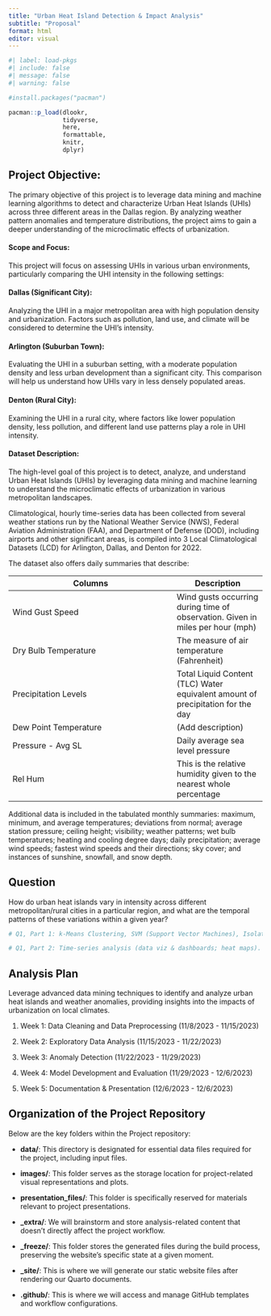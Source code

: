 ```yaml
---
title: "Urban Heat Island Detection & Impact Analysis"
subtitle: "Proposal"
format: html
editor: visual
---
```


```r
#| label: load-pkgs
#| include: false
#| message: false
#| warning: false

#install.packages("pacman")

pacman::p_load(dlookr,
               tidyverse,
               here,
               formattable,
               knitr,
               dplyr)
```

## Project Objective**:**

The primary objective of this project is to leverage data mining and machine learning algorithms to detect and characterize Urban Heat Islands (UHIs) across three different areas in the Dallas region. By analyzing weather pattern anomalies and temperature distributions, the project aims to gain a deeper understanding of the microclimatic effects of urbanization.

#### **Scope and Focus:**

This project will focus on assessing UHIs in various urban environments, particularly comparing the UHI intensity in the following settings:

#### **Dallas (Significant City):**

Analyzing the UHI in a major metropolitan area with high population density and urbanization. Factors such as pollution, land use, and climate will be considered to determine the UHI's intensity.

#### **Arlington (Suburban Town):**

Evaluating the UHI in a suburban setting, with a moderate population density and less urban development than a significant city. This comparison will help us understand how UHIs vary in less densely populated areas.

#### **Denton (Rural City):**

Examining the UHI in a rural city, where factors like lower population density, less pollution, and different land use patterns play a role in UHI intensity.

#### Dataset Description:

The high-level goal of this project is to detect, analyze, and understand Urban Heat Islands (UHIs) by leveraging data mining and machine learning to understand the microclimatic effects of urbanization in various metropolitan landscapes.

Climatological, hourly time-series data has been collected from several weather stations run by the National Weather Service (NWS), Federal Aviation Administration (FAA), and Department of Defense (DOD), including airports and other significant areas, is compiled into 3 Local Climatological Datasets (LCD) for Arlington, Dallas, and Denton for 2022.

The dataset also offers daily summaries that describe:

| Columns                           | Description       |
|-----------------------------------|-------------------|
| Wind Gust Speed                   | Wind gusts occurring during time of observation. Given in miles per hour (mph)|
| Dry Bulb Temperature              | The measure of air temperature (Fahrenheit) |
| Precipitation Levels              | Total Liquid Content (TLC) Water equivalent amount of precipitation for the day |
| Dew Point Temperature             | (Add description) |
| Pressure - Avg SL                 | Daily average sea level pressure |
| Rel Hum                           |This is the relative humidity given to the nearest whole percentage|

Additional data is included in the tabulated monthly summaries: maximum, minimum, and average temperatures; deviations from normal; average station pressure; ceiling height; visibility; weather patterns; wet bulb temperatures; heating and cooling degree days; daily precipitation; average wind speeds; fastest wind speeds and their directions; sky cover; and instances of sunshine, snowfall, and snow depth.

## Question

How do urban heat islands vary in intensity across different metropolitan/rural cities in a particular region, and what are the temporal patterns of these variations within a given year?

```r
# Q1, Part 1: k-Means Clustering, SVM (Support Vector Machines), Isolation Forest and Local Outlier Factor (LOF), Z-scores. First 3 are models.

# Q1, Part 2: Time-series analysis (data viz & dashboards; heat maps).
```

## Analysis Plan

Leverage advanced data mining techniques to identify and analyze urban heat islands and weather anomalies, providing insights into the impacts of urbanization on local climates.

1.  Week 1: Data Cleaning and Data Preprocessing (11/8/2023 - 11/15/2023)

2.  Week 2: Exploratory Data Analysis (11/15/2023 - 11/22/2023)

3.  Week 3: Anomaly Detection (11/22/2023 - 11/29/2023)

4.  Week 4: Model Development and Evaluation (11/29/2023 - 12/6/2023)

5.  Week 5: Documentation & Presentation (12/6/2023 - 12/6/2023)

## Organization of the Project Repository

Below are the key folders within the Project repository:

-   **data/**: This directory is designated for essential data files required for the project, including input files.

-   **images/**: This folder serves as the storage location for project-related visual representations and plots.

-   **presentation_files/**: This folder is specifically reserved for materials relevant to project presentations.

-   **\_extra/**: We will brainstorm and store analysis-related content that doesn't directly affect the project workflow.

-   **\_freeze/**: This folder stores the generated files during the build process, preserving the website's specific state at a given moment.

-   **\_site/**: This is where we will generate our static website files after rendering our Quarto documents.

-   **.github/**: This is where we will access and manage GitHub templates and workflow configurations.
